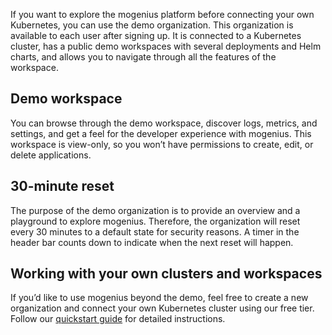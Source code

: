 ﻿---
sidebar_position: "3"
---

If you want to explore the mogenius platform before connecting your own Kubernetes, you can use the demo organization. This organization is available to each user after signing up. It is connected to a Kubernetes cluster, has a public demo workspaces with several deployments and Helm charts, and allows you to navigate through all the features of the workspace.

## Demo workspace

You can browse through the demo workspace, discover logs, metrics, and settings, and get a feel for the developer experience with mogenius. This workspace is view-only, so you won’t have permissions to create, edit, or delete applications.

## 30-minute reset

The purpose of the demo organization is to provide an overview and a playground to explore mogenius. Therefore, the organization will reset every 30 minutes to a default state for security reasons. A timer in the header bar counts down to indicate when the next reset will happen.

## Working with your own clusters and workspaces

If you’d like to use mogenius beyond the demo, feel free to create a new organization and connect your own Kubernetes cluster using our free tier. Follow our [quickstart guide](./quickstart) for detailed instructions.
